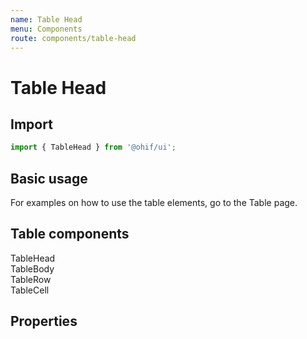 ```yaml
---
name: Table Head
menu: Components
route: components/table-head
---
```



# Table Head

## Import

```javascript
import { TableHead } from '@ohif/ui';
```

## Basic usage

<div>
  For examples on how to use the table elements, go to the <Link className="text-blue-500 underline" to="components/table">Table</Link> page.
</div>

## Table components

<Link to="components/table-head">TableHead</Link>
<br />
<Link to="components/table-body">TableBody</Link>
<br />
<Link to="components/table-row">TableRow</Link>
<br />
<Link to="components/table-cell">TableCell</Link>

## Properties

<Props of={TableHead} />
